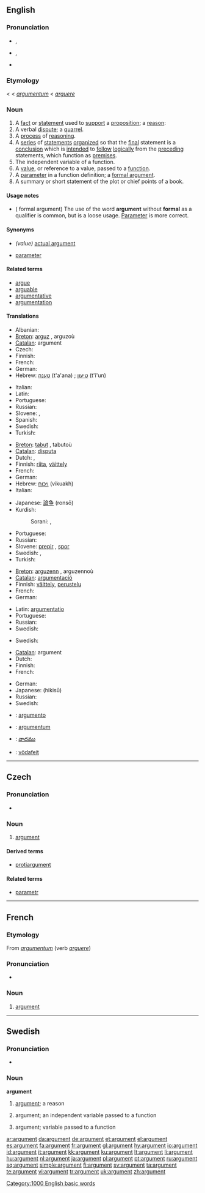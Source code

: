 {{wikipedia|dab=argument}}
{{also|Argument}}
==English==

===Pronunciation===
* {{a|UK}} {{IPA|/ˈɑːgjʊmənt/}}, {{SAMPA|/"A:gjUm@nt/}}
* {{a|US}} {{IPA|/ˈɑɹgjumənt/}}, {{SAMPA|/"Ar\gjum@nt/}}
* {{audio|en-us-argument.ogg|Audio (US)}}

{{WikiSaurus-link|argument}}

===Etymology===
{{ME.}} < {{AF.}} < {{L.}} ''[[argumentum]]'' < ''[[arguere]]''

===Noun===
{{en-noun}}

# A [[fact]] or [[statement]] used to [[support]] a [[proposition]]; <span id="N1">a [[reason]]</span>:
# <span id="N2">A verbal [[dispute]]; a [[quarrel]].</span>
# <span id="N3">A [[process]] of [[reasoning]].</span>
# <span id="N4">{{context|philosophy|logic}}</span> A [[series]] of [[statements]] [[organize]]d so that the [[final]] statement is a [[conclusion]] which is [[intend]]ed to [[follow]] [[logically]] from the [[preceding]] statements, which function as [[premise]]s.
# <span id="N5">{{math}} The independent variable of a function.</span>
# <span id="N6">{{programming}} A [[value]]</span>, or reference to a value, passed to a [[function]].  <!-- call by value v.s. call by reference -->
# <span id="N7">{{programming}} A [[parameter]]</span> in a function definition; a [[formal argument]].
# A summary or short statement of the plot or <span id="N8">chief points of  a book.</span>

====Usage notes====
* ({{programming}} formal argument) The use of the word '''argument''' without '''formal''' as a qualifier is common, but is a loose usage. [[parameter|Parameter]] is more correct.

====Synonyms====
* {{programming}} ''(value)'' [[actual argument]]
* {{programming}} [[parameter]]

====Related terms====
* [[argue]]
* [[arguable]]
* [[argumentative]]
* [[argumentation]]

====Translations====
{{trans-top|fact or statement used to support a proposition; a reason}}
* Albanian: {{t+|sq|argument|xs=Albanian}}
* [[Breton]]: [[arguz]] {{m}}, arguzoù {{p}}
* [[Catalan]]: argument {{m}}
* Czech: {{t-|cs|argument|m}}
* Finnish: {{t+|fi|argumentti}}
* French: {{t+|fr|argument|m}}
* German: {{t+|de|Argument|n}}
* Hebrew: [[טענה]] (t'a'ana) {{f}}; [[טיעון]] (t'i'un) {{m}}
{{trans-mid}}
* Italian: {{t+|it|argomento|m}}
* Latin: {{t-|la|argumentum|n}}
* Portuguese: {{t+|pt|argumento|m}}
* Russian: {{t+|ru|обоснование|n|tr=obosnovánije|sc=Cyrl}}
* Slovene: {{t+|sl|prepir|m}}, {{t-|sl|spor|m}}
* Spanish: {{t+|es|argumento|m}}
* Swedish: {{t+|sv|argument|n}}
* Turkish: {{t+|tr|sav}}
{{trans-bottom}}

{{trans-top|verbal dispute; a quarrel}}
* [[Breton]]: [[tabut]] {{m}}, tabutoù {{p}}
* [[Catalan]]: [[disputa]] {{f}}
* Dutch: {{t+|nl|ruzie|f}}, {{t-|nl|betoog|n}}
* Finnish: [[riita]], [[väittely]]
* French: {{t+|fr|querelle|f}}
* German: {{t+|de|Streit|m}}
* Hebrew: [[ויכוח]] (vikuakh) {{m}}
* Italian: {{t+|it|discussione|f}}
{{trans-mid}}
* Japanese: [[論争]] (ronsō)
* Kurdish:
*: Sorani: {{t|ku|شه‌ڕه‌قسه‌|tr=shara qisa|sc=KUchar}}, {{t|ku|قڕه‌بڕ|tr=qirabir|sc=KUchar}}
* Portuguese: {{t+|pt|discussão|f}}
* Russian: {{t+|ru|спор|m|tr=spor|sc=Cyrl}}
* Slovene: [[prepir]] {{m}}, [[spor]] {{m}}
* Swedish: {{t+|sv|argumentation|c}}, {{t+|sv|diskussion|c}}
* Turkish: {{t+|tr|tartışma}}
{{trans-bottom}}

{{trans-top|process of reasoning}}
* [[Breton]]: [[arguzenn]] {{f}}, arguzennoù {{p}}
* [[Catalan]]: [[argumentació]] {{f}}
* Finnish: [[väittely]], [[perustelu]]
* French: {{t+|fr|argumentation|f}}
* German: {{t+|de|Argumentation|f}}
{{trans-mid}}
* Latin: [[argumentatio]] {{f}}
* Portuguese: {{t+|pt|argumentação|f}}
* Russian: {{t+|ru|аргумент|m|tr=argumént|sc=Cyrl}}
* Swedish: {{t+|sv|argumentation|c}}
{{trans-bottom}}

{{trans-top|independent variable}}
* Swedish: {{t+|sv|argument|n}}
{{trans-mid}}
{{trans-bottom}}

{{trans-top|variable that is being passed to a function}}
* [[Catalan]]: argument {{m}}
* Dutch: {{t+|nl|argument|n}}
* Finnish: {{t+|fi|argumentti}}
* French: {{t+|fr|argument|m}}
{{trans-mid}}
* German: {{t+|de|Argument|n}}
* Japanese: {{Jpan|[[引数]]}} (hikisū)
* Russian: {{t+|ru|аргумент|m|tr=argumént|sc=Cyrl}}
* Swedish: {{t+|sv|argument|n}}
{{trans-bottom}}

{{checktrans-top}}
* {{ttbc|Interlingua}}: [[argumento]]
* {{ttbc|Latin}}: [[argumentum]] {{n}}
* {{ttbc|Telugu}}: [[వాదము]]
* {{ttbc|Volapük}}: [[vödafeit]]
{{trans-bottom}}

[[Category:1000 English basic words]]

----

==Czech==

===Pronunciation===
* {{audio|Cs-argument.ogg|audio}}

===Noun===
{{cs-noun|g=m}}

# [[#English|argument]] {{i|fact or statement used to support a proposition}}

====Derived terms====
* [[protiargument]]

====Related terms====
* [[parametr]] {{m}}

----

==French==

===Etymology===
From {{L.}} ''[[argumentum]]'' (verb ''[[arguere]]'')

===Pronunciation===
* {{audio|Fr-argument.ogg|audio}}

===Noun===
{{fr-noun|m}}

# [[#Noun|argument]]

----

==Swedish==

===Pronunciation===
* {{audio|Sv-argument.ogg|audio}}

===Noun===
{{sv-noun-n-zero}}
'''argument'''

# [[#English|argument]]; a reason
# {{mathematics|lang=sv}} argument; an independent variable passed to a function
# {{computer language|lang=sv}} argument; variable passed to a function

[[ar:argument]]
[[da:argument]]
[[de:argument]]
[[et:argument]]
[[el:argument]]
[[es:argument]]
[[fa:argument]]
[[fr:argument]]
[[gl:argument]]
[[hy:argument]]
[[io:argument]]
[[id:argument]]
[[it:argument]]
[[kk:argument]]
[[ku:argument]]
[[lt:argument]]
[[li:argument]]
[[hu:argument]]
[[nl:argument]]
[[ja:argument]]
[[pl:argument]]
[[pt:argument]]
[[ru:argument]]
[[sq:argument]]
[[simple:argument]]
[[fi:argument]]
[[sv:argument]]
[[ta:argument]]
[[te:argument]]
[[vi:argument]]
[[tr:argument]]
[[uk:argument]]
[[zh:argument]]